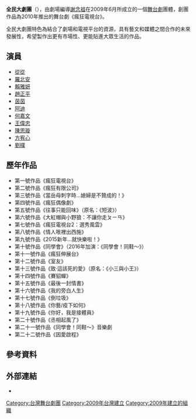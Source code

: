 {{Expand |time=2010-11-5}}
{{infobox Organization
| name = 全民大劇團<br><small>All U people theatre</small>
| original_name = 
| image = 
| image_border = 
| size = 
| border = 
| caption = 
| map = 
| msize = 
| mcaption = 
| abbreviation = 
| motto = 
| formation = 2009年6月
| founder = [[謝念祖|謝念祖]]
| extinction = 
| type = 
| status = 
| purpose = 
| location = {{TWN}}[[新北市|新北市]][[新店區|新店區]]中正路540之1號5樓
| region_served = 
| membership = 
| language = 
| leader_title = 
| leader_name = 
| main_organ = 
| parent_organization = 全民大劇團股份有限公司 
| affiliations = 
| num_staff = 
| num_volunteers = 
| budget = 
| website = 
| remarks = 
}}
'''全民大劇團'''（{{lang-en|All U people theatre}}），由劇場編導[[謝念祖|謝念祖]]在2009年6月所成立的一個[[舞台劇|舞台劇]]團體，創團作品為2010年推出的舞台劇《瘋狂電視台》。

全民大劇團特色為結合了劇場和電視平台的資源，具有藝文和媒體之間合作的未來發展性，希望製作出更有市場性、更能貼進大眾生活的作品。

==演員==
*[[從從|從從]]
*[[羅北安|羅北安]]
*[[賴雅妍|賴雅妍]]
*[[趙正平|趙正平]]
*[[茵茵|茵茵]]
*[[阿迪|阿迪]]
*[[何嘉文|何嘉文]]
*[[王偉忠|王偉忠]]
*[[陳思璇|陳思璇]]
*[[方宥心|方宥心]]
*[[劉樸|劉樸]]

== 歷年作品 ==
* 第一號作品《瘋狂電視台》
* 第二號作品《瘋狂有限公司》
* 第三號作品《當岳母刺字時…媳婦是不贊成的！》
* 第四號作品《瘋狂偶像劇》
* 第五號作品《往事只能回味》（原名：《短波》）
* 第六號作品《大紅帽與小野狼：不讓你走ㄆㄧㄢ》
* 第七號作品《瘋狂電視台2：選秀風雲》
* 第八號作品《情人哏裡出西施》
* 第九號作品《2015新年…就快樂啦！》
* 第十號作品《同學會》（2016年加演：《同學會！同鞋～​》）
* 第十一號作品《瘋狂伸展台》
* 第十二號作品《室友》
* 第十三號作品《致·這該死的愛》（原名：《小三與小王》）
* 第十四號作品《賽貂蟬》
* 第十五號作品《最後一封情書》
*第十六號作品《我的旁白人生》
*第十七號作品《倒垃圾》
*第十八號作品《你藝/疫下如何》
* 第十九號作品《你好，我是接體員》
*第二十號作品《丞相起風了》
*第二十一號作品《同學會！同鞋～》音樂劇
*第二十二號作品《因愛啟程》

==參考資料==
{{reflist}}

== 外部連結 ==
*{{facebook|ALLUPE0PLE}}

{{Taiwan-org-stub}}
[[Category:台灣舞台劇團|Category:台灣舞台劇團]]
[[Category:2009年台灣建立|Category:2009年台灣建立]]
[[Category:2009年建立的組織|Category:2009年建立的組織]]